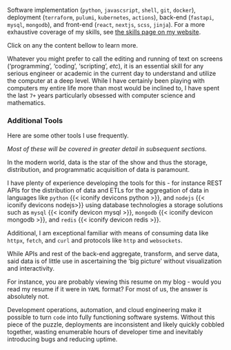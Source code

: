 <!-- Start Skills ------------------------------------------------------------> ::: { #resume-skills }

::: { .content-visible when-format="latex" }

Software implementation (`python`, `javascsript`, `shell`, `git`, `docker`),
deployment (`terraform`, `pulumi`, `kubernetes`, `actions`),
back-end (`fastapi`, `mysql`, `mongodb`),
and front-end (`react`, `nextjs`, `scss`, `jinja`).
For a more exhaustive coverage of my skills, see [the skills page on my website](https://acederbergio/resume/skills.html).

:::

<!-- Start Conditional Content -----------------------------------------------> ::: { .content-hidden when-format="latex" }

::: { .fw-light .text-center .fst-italic }

Click on any the content bellow to learn more.

:::

<!-- Start Overlay -----------------------------------------------------------> ::: { #resume-skills-overlay }
<!-- Start impl --------------------------------------------------------------> ::: { .overlay-content-item data-key="impl" data-colorize-color="indigo" data-colorize-color-text="white" }

::: { #resume-skills-overlay-head-impl }

:::

Whatever you might prefer to call the editing and running of text on screens
('programming', 'coding', 'scripting', _etc_),
it is an essential skill for any serious engineer or academic in the current
day to understand and utilize the computer at a deep level.
While I have certainly been playing with computers my entire life more than
most would be inclined to,
I have spent the last `7+` years particularly obsessed with computer science
and mathematics.

::: { #resume-skills-impl }
:::

### Additional Tools { .skills-header }

::: { .skills-text }

Here are some other tools I use frequently.

_Most of these will be covered in greater detail in subsequent sections._

:::

::: { #resume-skills-impl-etc }

:::

<!-- Stop impl ---------------------------------------------------------------> :::

<!-- Start API and DB --------------------------------------------------------> ::: { .overlay-content-item data-key="api-and-db" data-colorize-color="yellow" }

::: { #resume-skills-overlay-head-api-and-db }

:::

::: { .skills-text}

In the modern world, data is the star of the show and thus the storage,
distribution, and programmatic acquisition of data is paramount.

I have plenty of experience developing the tools for this - for instance
REST APIs for the distribution of data and ETLs for the aggregation of data
in languages like `python` {{< iconify devicons python >}}, and
`nodejs` {{< iconify devicons nodejs>}} using database technologies a storage
solutions such as `mysql` {{< iconify devicon mysql >}},
`mongodb` {{< iconify devicon mongodb >}},
and `redis` {{< iconify devicon redis >}}.

Additional, I am exceptional familiar with means of consuming data like
`httpx`, `fetch`, and `curl` and protocols like `http` and `websockets`.

:::

::: { #api-and-db }

:::

<!-- STOP API and DB ---------------------------------------------------------> :::

<!-- Start UIUX --------------------------------------------------------------> ::: { .overlay-content-item data-key="uiux" data-colorize-color="blue" }

::: { #resume-skills-overlay-head-uiux }

:::

::: { .skills-text }

While APIs and rest of the back-end aggregate, transform, and serve data, said
data is of little use in ascertaining the 'big picture' without visualization
and interactivity.

For instance, you are probably viewing this resume on my blog - would you read
my resume if it were in `YAML` format? For most of us, the answer is absolutely
not.

:::

::: { #uiux }

:::

<!-- Stop UIUX ---------------------------------------------------------------> :::

<!-- Start DevOps ------------------------------------------------------------> ::: { .overlay-content-item data-key="devops" data-colorize-color="teal" }

::: { #resume-skills-overlay-head-devops }

:::

::: { .skills-text }

Development operations, automation, and cloud engineering make it possible
to turn `code` into fully functioning software systems. Without this piece of
the puzzle, deployments are inconsistent and likely quickly cobbled together,
wasting enumerable hours of developer time and inevitably introducing bugs and
reducing uptime.

:::

::: { #devops }

:::

<!-- Stop DevOps -------------------------------------------------------------> :::
<!-- Stop Overlay ------------------------------------------------------------> :::

::: { #resume-skills-main }

:::

<!-- Start Conditional Content -----------------------------------------------> :::

<!-- Stop Skills -------------------------------------------------------------> :::
